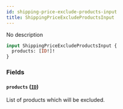 ```yaml
---
id: shipping-price-exclude-products-input
title: ShippingPriceExcludeProductsInput
---
```



No description

```graphql
input ShippingPriceExcludeProductsInput {
  products: [ID!]!
}
```


### Fields

#### `products` ([`ID`](../../../developer/api-reference/scalars/id))

List of products which will be excluded.




